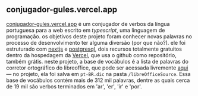 ## conjugador-gules.vercel.app

[conjugador-gules.vercel.app](https://conjugador-gules.vercel.app) 
é um conjugador de verbos da língua portuguesa para a web escrito em _typescript_, 
uma linguagem de programação. os objetivos deste projeto foram conhecer novas palavras no processo 
de desenvolvimento ter alguma diversão (por que não?).
ele foi estruturado com [nextjs](https://nextjs.org/) 
e [postgresql](https://www.postgresql.org/), dois recursos totalmente
gratuitos dentro da hospedagem da [Vercel](https://vercel.com), que usa o github como 
repositório, também grátis. neste projeto, a base de vocábulos é a lista de palavras do corretor 
ortográfico do libreoffice, que pode ser acessada
livremente [aqui](https://github.com/LibreOffice/dictionaries/blob/master/pt_BR/pt_BR.dic)
— no projeto, ela foi salva em `pt-BR.dic` na pasta `/libreOfficeSource`.
Essa base de vocábulos contém mais de 312 mil palavras, dentre as quais
cerca de 19 mil são verbos terminados em 'ar', 'er', 'ir' e 'por'.
